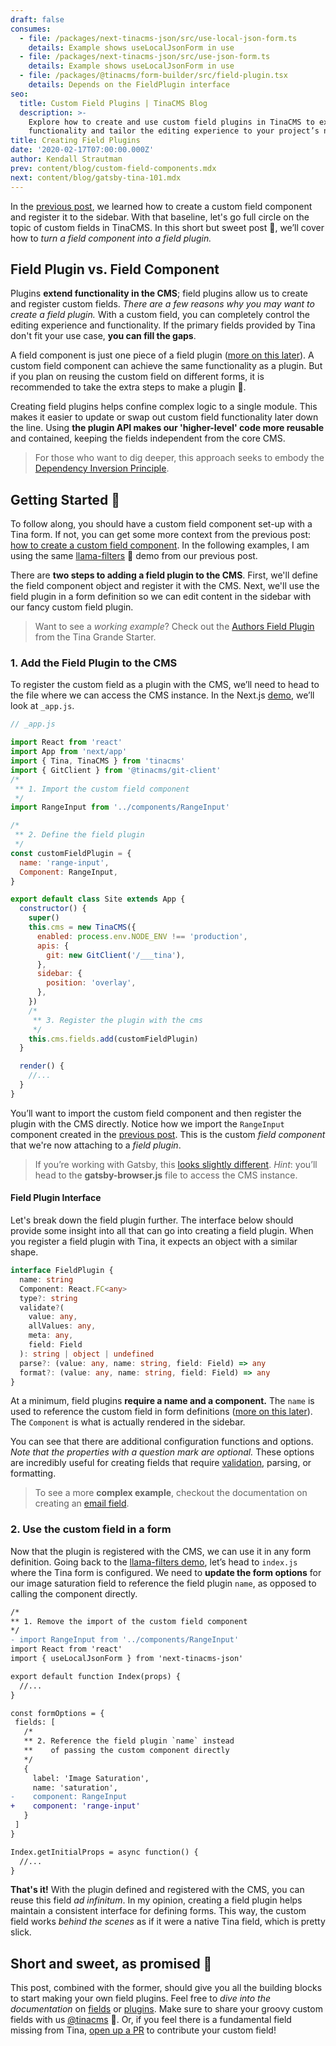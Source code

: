 ```yaml
---
draft: false
consumes:
  - file: /packages/next-tinacms-json/src/use-local-json-form.ts
    details: Example shows useLocalJsonForm in use
  - file: /packages/next-tinacms-json/src/use-json-form.ts
    details: Example shows useLocalJsonForm in use
  - file: /packages/@tinacms/form-builder/src/field-plugin.tsx
    details: Depends on the FieldPlugin interface
seo:
  title: Custom Field Plugins | TinaCMS Blog
  description: >-
    Explore how to create and use custom field plugins in TinaCMS to extend
    functionality and tailor the editing experience to your project’s needs.
title: Creating Field Plugins
date: '2020-02-17T07:00:00.000Z'
author: Kendall Strautman
prev: content/blog/custom-field-components.mdx
next: content/blog/gatsby-tina-101.mdx
---
```


In the [previous post](https://tinacms.org/blog/custom-field-components), we learned how to create a custom field component and register it to the sidebar. With that baseline, let's go full circle on the topic of custom fields in TinaCMS. In this short but sweet post 🧁, we’ll cover how to *turn a field component into a field plugin.*

## Field Plugin vs. Field Component

Plugins **extend functionality in the CMS**; field plugins allow us to create and register custom fields. *There are a few reasons why you may want to create a field plugin.* With a custom field, you can completely control the editing experience and functionality. If the primary fields provided by Tina don't fit your use case, **you can fill the gaps**.

A field component is just one piece of a field plugin ([more on this later](https://tinacms.org/blog/custom-field-plugins#field-plugin-interface)). A custom field component can achieve the same functionality as a plugin. But if you plan on reusing the custom field on different forms, it is recommended to take the extra steps to make a plugin 🔌.

Creating field plugins helps confine complex logic to a single module. This makes it easier to update or swap out custom field functionality later down the line. Using **the plugin API makes our 'higher-level' code more reusable** and contained, keeping the fields independent from the core CMS.

> For those who want to dig deeper, this approach seeks to embody the [Dependency Inversion Principle](https://stackify.com/dependency-inversion-principle/).

## Getting Started 👏

To follow along, you should have a custom field component set-up with a Tina form. If not, you can get some more context from the previous post: [how to create a custom field component](https://tinacms.org/blog/custom-field-components). In the following examples, I am using the same [llama-filters](https://github.com/kendallstrautman/llama-filters) 🦙 demo from our previous post.

There are **two steps to adding a field plugin to the CMS**. First, we'll define the field component object and register it with the CMS. Next, we'll use the field plugin in a form definition so we can edit content in the sidebar with our fancy custom field plugin.

> Want to see a *working example*? Check out the [Authors Field Plugin](https://github.com/tinacms/tina-starter-grande/blob/master/src/fields/authors.js) from the Tina Grande Starter.

### 1. Add the Field Plugin to the CMS

To register the custom field as a plugin with the CMS, we’ll need to head to the file where we can access the CMS instance. In the Next.js [demo](https://github.com/kendallstrautman/llama-filters/blob/master/pages/_app.js), we’ll look at `_app.js`.

```js
// _app.js

import React from 'react'
import App from 'next/app'
import { Tina, TinaCMS } from 'tinacms'
import { GitClient } from '@tinacms/git-client'
/*
 ** 1. Import the custom field component
 */
import RangeInput from '../components/RangeInput'

/*
 ** 2. Define the field plugin
 */
const customFieldPlugin = {
  name: 'range-input',
  Component: RangeInput,
}

export default class Site extends App {
  constructor() {
    super()
    this.cms = new TinaCMS({
      enabled: process.env.NODE_ENV !== 'production',
      apis: {
        git: new GitClient('/___tina'),
      },
      sidebar: {
        position: 'overlay',
      },
    })
    /*
     ** 3. Register the plugin with the cms
     */
    this.cms.fields.add(customFieldPlugin)
  }

  render() {
    //...
  }
}
```

You’ll want to import the custom field component and then register the plugin with the CMS directly. Notice how we import the `RangeInput` component created in the [previous post](https://tinacms.org/blog/custom-field-components). This is the custom *field component* that we're now attaching to a *field plugin*.

> If you’re working with Gatsby, this [looks slightly different](/docs/guides/converting-gatsby-to-tina). *Hint*: you’ll head to the **gatsby-browser.js** file to access the CMS instance.

#### Field Plugin Interface

Let's break down the field plugin further. The interface below should provide some insight into all that can go into creating a field plugin. When you register a field plugin with Tina, it expects an object with a similar shape.

```ts
interface FieldPlugin {
  name: string
  Component: React.FC<any>
  type?: string
  validate?(
    value: any,
    allValues: any,
    meta: any,
    field: Field
  ): string | object | undefined
  parse?: (value: any, name: string, field: Field) => any
  format?: (value: any, name: string, field: Field) => any
}
```

At a minimum, field plugins **require a name and a component.** The `name` is used to reference the custom field in form definitions ([more on this later](https://tinacms.org/blog/custom-field-plugins#2-use-the-custom-field-in-a-form)). The `Component` is what is actually rendered in the sidebar.

You can see that there are additional configuration functions and options. *Note that the properties with a question mark are optional.* These options are incredibly useful for creating fields that require [validation](https://tinacms.org/docs/plugins/fields/custom-fields#validate-optional), parsing, or formatting.

> To see a more **complex example**, checkout the documentation on creating an [email field](/docs/guides/converting-gatsby-to-tina).

### 2. Use the custom field in a form

Now that the plugin is registered with the CMS, we can use it in any form definition. Going back to the [llama-filters demo](https://github.com/kendallstrautman/llama-filters), let’s head to `index.js` where the Tina form is configured. We need to **update the form options** for our image saturation field to reference the field plugin `name`, as opposed to calling the component directly.

```diff
/*
** 1. Remove the import of the custom field component
*/
- import RangeInput from '../components/RangeInput'
import React from 'react'
import { useLocalJsonForm } from 'next-tinacms-json'

export default function Index(props) {
  //...
}

const formOptions = {
 fields: [
   /*
   ** 2. Reference the field plugin `name` instead
   **    of passing the custom component directly
   */
   {
     label: 'Image Saturation',
     name: 'saturation',
-    component: RangeInput
+    component: 'range-input'
   }
 ]
}

Index.getInitialProps = async function() {
  //...
}
```

**That's it!** With the plugin defined and registered with the CMS, you can reuse this field *ad infinitum*. In my opinion, creating a field plugin helps maintain a consistent interface for defining forms. This way, the custom field works *behind the scenes* as if it were a native Tina field, which is pretty slick.

## Short and sweet, as promised 🍰

This post, combined with the former, should give you all the building blocks to start making your own field plugins. Feel free to *dive into the documentation* on [fields](https://tinacms.org/docs/plugins/fields/custom-fields/) or [plugins](https://tinacms.org/docs/cms#plugins). Make sure to share your groovy custom fields with us [@tinacms](https://twitter.com/tinacms) 🖖. Or, if you feel there is a fundamental field missing from Tina, [open up a PR](https://github.com/tinacms/tinacms/) to contribute your custom field!
